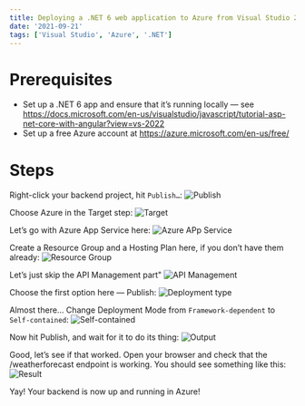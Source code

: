 ```yaml
---
title: Deploying a .NET 6 web application to Azure from Visual Studio 2022
date: '2021-09-21'
tags: ['Visual Studio', 'Azure', '.NET']
---
```


# Prerequisites

- Set up a .NET 6 app and ensure that it’s running locally — see https://docs.microsoft.com/en-us/visualstudio/javascript/tutorial-asp-net-core-with-angular?view=vs-2022
- Set up a free Azure account at https://azure.microsoft.com/en-us/free/

# Steps

Right-click your backend project, hit `Publish…`:
![Publish](/static/images/1.png)

Choose Azure in the Target step:
![Target](/static/images/2.png)

Let’s go with Azure App Service here:
![Azure APp Service](/static/images/3.png)

Create a Resource Group and a Hosting Plan here, if you don’t have them already:
![Resource Group](/static/images/4.png)

Let’s just skip the API Management part"
![API Management](/static/images/5.png)

Choose the first option here — Publish:
![Deployment type](/static/images/6.png)

Almost there… Change Deployment Mode from `Framework-dependent` to `Self-contained`:
![Self-contained](/static/images/7.png)

Now hit Publish, and wait for it to do its thing:
![Output](/static/images/8.png)

Good, let’s see if that worked. Open your browser and check that the /weatherforecast endpoint is working. You should see something like this:
![Result](/static/images/9.png)

Yay! Your backend is now up and running in Azure!
